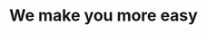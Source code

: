 ---
title: "We make you more easy"
details: "Leave pen-and-paper bookings in the past allowing you to focus more on your business or simply 
enjoy your newfound free time."
action_btn1:
  enable: true
  label: "Desktop version"
  link: "#"
  downloadable: true
action_btn2:
  enable: true
  label: "Mobile version"
  link: "#"
  downloadable: true
people:
  label: "Users world-wide"
  number: 84
  unit: "K"
  members:
    - "/assets/imgs/about/main/img-s-2.jpg"
    - "/assets/imgs/about/main/img-s-3.jpg"
    - "/assets/imgs/about/main/img-s-4.jpg"
video: "/assets/video/video.mp4"
video_label: "Watch promo video"
image1: "/assets/imgs/hero/meeting/hero-1.jpg"
image2: "/assets/imgs/hero/meeting/hero-2.jpg"
brand_img: "/assets/imgs/hero/meeting/brand.png"
progress:
  label: "Clear <span> voice <br> and video </span> call without noise"
  number: 98
  unit: "%"
  image: "/assets/imgs/shape/shape-s-4.png"
shape1_img: "/assets/imgs/shape/shape-s-10.png"
shape2_img: "/assets/imgs/shape/shape-s-7.png"
shape3_img: "/assets/imgs/shape/shape-s-9.png"
join_shape1: "/assets/imgs/shape/shape-s-5.png"
join_shape2: "/assets/imgs/shape/shape-s-8.png"
join_shape3: "/assets/imgs/shape/shape-s-6.png"
---